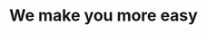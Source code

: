 ---
title: "We make you more easy"
details: "Leave pen-and-paper bookings in the past allowing you to focus more on your business or simply 
enjoy your newfound free time."
action_btn1:
  enable: true
  label: "Desktop version"
  link: "#"
  downloadable: true
action_btn2:
  enable: true
  label: "Mobile version"
  link: "#"
  downloadable: true
people:
  label: "Users world-wide"
  number: 84
  unit: "K"
  members:
    - "/assets/imgs/about/main/img-s-2.jpg"
    - "/assets/imgs/about/main/img-s-3.jpg"
    - "/assets/imgs/about/main/img-s-4.jpg"
video: "/assets/video/video.mp4"
video_label: "Watch promo video"
image1: "/assets/imgs/hero/meeting/hero-1.jpg"
image2: "/assets/imgs/hero/meeting/hero-2.jpg"
brand_img: "/assets/imgs/hero/meeting/brand.png"
progress:
  label: "Clear <span> voice <br> and video </span> call without noise"
  number: 98
  unit: "%"
  image: "/assets/imgs/shape/shape-s-4.png"
shape1_img: "/assets/imgs/shape/shape-s-10.png"
shape2_img: "/assets/imgs/shape/shape-s-7.png"
shape3_img: "/assets/imgs/shape/shape-s-9.png"
join_shape1: "/assets/imgs/shape/shape-s-5.png"
join_shape2: "/assets/imgs/shape/shape-s-8.png"
join_shape3: "/assets/imgs/shape/shape-s-6.png"
---